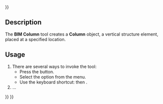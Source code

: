 <languages/>
{{UnfinishedDocu{{#translation:}}}}

{{Docnav
|[[Arch_CurtainWall|CurtainWall]]
|[[BIM_Beam|Beam]]
|[[BIM_Workbench|BIM]]
|IconL=Arch_CurtainWall.svg
|IconR=BIM_Beam.svg
|IconC=Workbench_BIM.svg
}}

{{GuiCommand
|Name=BIM Column
|MenuLocation=3D/BIM → Column
|Workbenches=[[BIM_Workbench|BIM]]
|Shortcut={{KEY|C}} {{KEY|O}}
|SeeAlso=
}}

== Description ==

The '''BIM Column''' tool creates a '''Column''' object, a vertical structure element, placed at a specified location.

==Usage==

# There are several ways to invoke the tool:
#* Press the {{Button|[[Image:BIM_Column.svg|16px]] [[BIM_Column|Column]]}} button.
#* Select the {{MenuCommand|3D/BIM → [[Image:BIM_Column.svg|16px]] Column}} option from the menu.
#* Use the keyboard shortcut: {{KEY|C}} then {{KEY|O}}.
# ...


{{Docnav
|[[Arch_CurtainWall|CurtainWall]]
|[[BIM_Beam|Beam]]
|[[BIM_Workbench|BIM]]
|IconL=Arch_CurtainWall.svg
|IconR=BIM_Beam.svg
|IconC=Workbench_BIM.svg
}}

{{BIM_Tools_navi{{#translation:}}}}
{{Userdocnavi{{#translation:}}}}